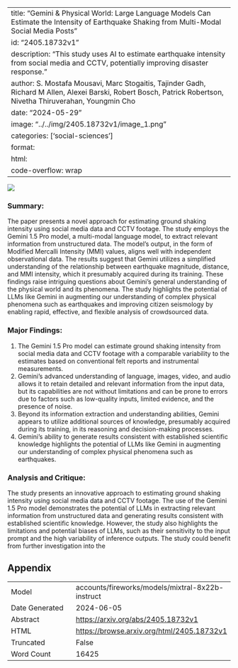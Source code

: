 
---
title: "Gemini & Physical World: Large Language Models Can Estimate the Intensity of Earthquake Shaking from Multi-Modal Social Media Posts"
id: "2405.18732v1"
description: "This study uses AI to estimate earthquake intensity from social media and CCTV, potentially improving disaster response."
author: S. Mostafa Mousavi, Marc Stogaitis, Tajinder Gadh, Richard M Allen, Alexei Barski, Robert Bosch, Patrick Robertson, Nivetha Thiruverahan, Youngmin Cho
date: "2024-05-29"
image: "../../img/2405.18732v1/image_1.png"
categories: ['social-sciences']
format:
  html:
    code-overflow: wrap
---

![](../../img/2405.18732v1/image_1.png)

### Summary:

The paper presents a novel approach for estimating ground shaking intensity using social media data and CCTV footage. The study employs the Gemini 1.5 Pro model, a multi-modal language model, to extract relevant information from unstructured data. The model's output, in the form of Modified Mercalli Intensity (MMI) values, aligns well with independent observational data. The results suggest that Gemini utilizes a simplified understanding of the relationship between earthquake magnitude, distance, and MMI intensity, which it presumably acquired during its training. These findings raise intriguing questions about Gemini's general understanding of the physical world and its phenomena. The study highlights the potential of LLMs like Gemini in augmenting our understanding of complex physical phenomena such as earthquakes and improving citizen seismology by enabling rapid, effective, and flexible analysis of crowdsourced data.

### Major Findings:

1. The Gemini 1.5 Pro model can estimate ground shaking intensity from social media data and CCTV footage with a comparable variability to the estimates based on conventional felt reports and instrumental measurements.
2. Gemini's advanced understanding of language, images, video, and audio allows it to retain detailed and relevant information from the input data, but its capabilities are not without limitations and can be prone to errors due to factors such as low-quality inputs, limited evidence, and the presence of noise.
3. Beyond its information extraction and understanding abilities, Gemini appears to utilize additional sources of knowledge, presumably acquired during its training, in its reasoning and decision-making processes.
4. Gemini's ability to generate results consistent with established scientific knowledge highlights the potential of LLMs like Gemini in augmenting our understanding of complex physical phenomena such as earthquakes.

### Analysis and Critique:

The study presents an innovative approach to estimating ground shaking intensity using social media data and CCTV footage. The use of the Gemini 1.5 Pro model demonstrates the potential of LLMs in extracting relevant information from unstructured data and generating results consistent with established scientific knowledge. However, the study also highlights the limitations and potential biases of LLMs, such as their sensitivity to the input prompt and the high variability of inference outputs. The study could benefit from further investigation into the

## Appendix

|          |          |
|----------|----------|
| Model     | accounts/fireworks/models/mixtral-8x22b-instruct       |
| Date Generated     | 2024-06-05       |
| Abstract | [https://arxiv.org/abs/2405.18732v1](https://arxiv.org/abs/2405.18732v1)        |
| HTML     | [https://browse.arxiv.org/html/2405.18732v1](https://browse.arxiv.org/html/2405.18732v1)       |
| Truncated       | False       |
| Word Count       | 16425       |
